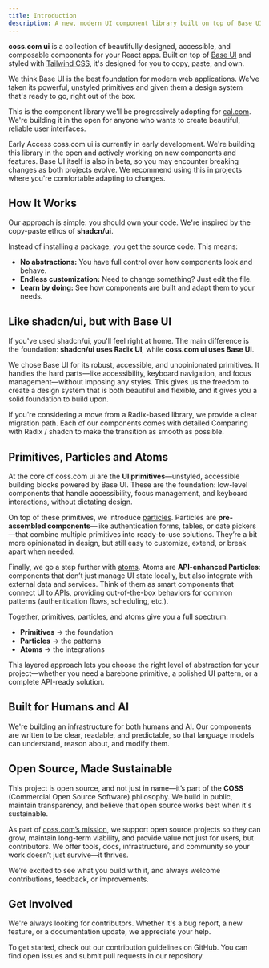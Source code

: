 ```yaml
---
title: Introduction
description: A new, modern UI component library built on top of Base UI. Built for developers and AI.
---
```


**coss.com ui** is a collection of beautifully designed, accessible, and composable components for your React apps. Built on top of [Base UI](https://base-ui.com/) and styled with [Tailwind CSS](https://tailwindcss.com/), it's designed for you to copy, paste, and own.

We think Base UI is the best foundation for modern web applications. We've taken its powerful, unstyled primitives and given them a design system that's ready to go, right out of the box.

This is the component library we'll be progressively adopting for [cal.com](https://cal.com). We're building it in the open for anyone who wants to create beautiful, reliable user interfaces.

<Alert className="bg-muted/24">
  <InfoIcon />
  <AlertTitle>Early Access</AlertTitle>
  <AlertDescription>
    coss.com ui is currently in early development. We're building this library
    in the open and actively working on new components and features. Base UI
    itself is also in beta, so you may encounter breaking changes as both
    projects evolve. We recommend using this in projects where you're
    comfortable adapting to changes.
  </AlertDescription>
</Alert>

## How It Works

Our approach is simple: you should own your code. We're inspired by the copy-paste ethos of **shadcn/ui**.

Instead of installing a package, you get the source code. This means:

- **No abstractions:** You have full control over how components look and behave.
- **Endless customization:** Need to change something? Just edit the file.
- **Learn by doing:** See how components are built and adapt them to your needs.

## Like shadcn/ui, but with Base UI

If you've used shadcn/ui, you'll feel right at home. The main difference is the foundation: **shadcn/ui uses Radix UI**, while **coss.com ui uses Base UI**.

We chose Base UI for its robust, accessible, and unopinionated primitives. It handles the hard parts—like accessibility, keyboard navigation, and focus management—without imposing any styles. This gives us the freedom to create a design system that is both beautiful and flexible, and it gives you a solid foundation to build upon.

If you're considering a move from a Radix-based library, we provide a clear migration path. Each of our components comes with detailed Comparing with Radix / shadcn to make the transition as smooth as possible.

## Primitives, Particles and Atoms

At the core of coss.com ui are the **UI primitives**—unstyled, accessible building blocks powered by Base UI. These are the foundation: low-level components that handle accessibility, focus management, and keyboard interactions, without dictating design.

On top of these primitives, we introduce [particles](/ui/particles). Particles are **pre-assembled components**—like authentication forms, tables, or date pickers—that combine multiple primitives into ready-to-use solutions. They’re a bit more opinionated in design, but still easy to customize, extend, or break apart when needed.

Finally, we go a step further with [atoms](https://cal.com/atoms). Atoms are **API-enhanced Particles**: components that don’t just manage UI state locally, but also integrate with external data and services. Think of them as smart components that connect UI to APIs, providing out-of-the-box behaviors for common patterns (authentication flows, scheduling, etc.).

Together, primitives, particles, and atoms give you a full spectrum:

- **Primitives** → the foundation
- **Particles** → the patterns
- **Atoms** → the integrations

This layered approach lets you choose the right level of abstraction for your project—whether you need a barebone primitive, a polished UI pattern, or a complete API-ready solution.

## Built for Humans and AI

We're building an infrastructure for both humans and AI. Our components are written to be clear, readable, and predictable, so that language models can understand, reason about, and modify them.

## Open Source, Made Sustainable

This project is open source, and not just in name—it’s part of the **COSS** (Commercial Open Source Software) philosophy. We build in public, maintain transparency, and believe that open source works best when it's sustainable.

As part of [coss.com’s mission](https://coss.com), we support open source projects so they can grow, maintain long-term viability, and provide value not just for users, but contributors. We offer tools, docs, infrastructure, and community so your work doesn’t just survive—it thrives.

We’re excited to see what you build with it, and always welcome contributions, feedback, or improvements.

## Get Involved

We're always looking for contributors. Whether it's a bug report, a new feature, or a documentation update, we appreciate your help.

To get started, check out our contribution guidelines on GitHub. You can find open issues and submit pull requests in our repository.

